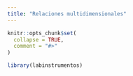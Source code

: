 ```yaml
---
title: "Relaciones multidimensionales"
---
```


```r
knitr::opts_chunk$set(
  collapse = TRUE,
  comment = "#>"
)
```

```r
library(labinstrumentos)
```

